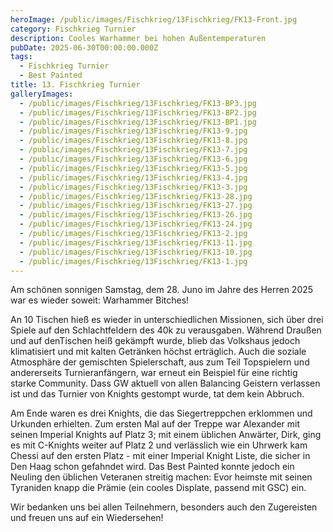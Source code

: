 ```yaml
---
heroImage: /public/images/Fischkrieg/13Fischkrieg/FK13-Front.jpg
category: Fischkrieg Turnier
description: Cooles Warhammer bei hohen Außentemperaturen
pubDate: 2025-06-30T00:00:00.000Z
tags:
  - Fischkrieg Turnier
  - Best Painted
title: 13. Fischkrieg Turnier
galleryImages:
  - /public/images/Fischkrieg/13Fischkrieg/FK13-BP3.jpg
  - /public/images/Fischkrieg/13Fischkrieg/FK13-BP2.jpg
  - /public/images/Fischkrieg/13Fischkrieg/FK13-BP1.jpg
  - /public/images/Fischkrieg/13Fischkrieg/FK13-9.jpg
  - /public/images/Fischkrieg/13Fischkrieg/FK13-8.jpg
  - /public/images/Fischkrieg/13Fischkrieg/FK13-7.jpg
  - /public/images/Fischkrieg/13Fischkrieg/FK13-6.jpg
  - /public/images/Fischkrieg/13Fischkrieg/FK13-5.jpg
  - /public/images/Fischkrieg/13Fischkrieg/FK13-4.jpg
  - /public/images/Fischkrieg/13Fischkrieg/FK13-3.jpg
  - /public/images/Fischkrieg/13Fischkrieg/FK13-28.jpg
  - /public/images/Fischkrieg/13Fischkrieg/FK13-27.jpg
  - /public/images/Fischkrieg/13Fischkrieg/FK13-26.jpg
  - /public/images/Fischkrieg/13Fischkrieg/FK13-24.jpg
  - /public/images/Fischkrieg/13Fischkrieg/FK13-2.jpg
  - /public/images/Fischkrieg/13Fischkrieg/FK13-11.jpg
  - /public/images/Fischkrieg/13Fischkrieg/FK13-10.jpg
  - /public/images/Fischkrieg/13Fischkrieg/FK13-1.jpg
---
```


Am schönen sonnigen Samstag, dem 28. Juno im Jahre des Herren 2025 war es wieder soweit: Warhammer Bitches!

An 10 Tischen hieß es wieder in unterschiedlichen Missionen, sich über drei Spiele auf den Schlachtfeldern des 40k zu verausgaben. Während Draußen und auf denTischen heiß gekämpft wurde, blieb das Volkshaus jedoch klimatisiert und mit kalten Getränken höchst erträglich. Auch die soziale Atmosphäre der gemischten Spielerschaft, aus zum Teil Topspielern und andererseits Turnieranfängern, war erneut ein Beispiel für eine richtig starke Community. Dass GW aktuell von allen Balancing Geistern verlassen ist und das Turnier von Knights gestompt wurde, tat dem kein Abbruch.

Am Ende waren es drei Knights, die das Siegertreppchen erklommen und Urkunden erhielten. Zum ersten Mal auf der Treppe war Alexander mit seinen Imperial Knights auf Platz 3; mit einem üblichen Anwärter, Dirk, ging es mit C-Knights weiter auf Platz 2 und verlässlich wie ein Uhrwerk kam Chessi auf den ersten Platz - mit einer Imperial Knight Liste, die sicher in Den Haag schon gefahndet wird. Das Best Painted konnte jedoch ein Neuling den üblichen Veteranen streitig machen: Evor heimste mit seinen Tyraniden knapp die Prämie (ein cooles Displate, passend mit GSC) ein.

Wir bedanken uns bei allen Teilnehmern, besonders auch den Zugereisten und freuen uns auf ein Wiedersehen!
